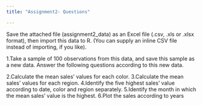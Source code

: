 ```yaml
---
title: "Assignment2- Questions"

---
```


Save the attached file (assignment2_data) as an Excel file (.csv, .xls or .xlsx format), then import this data to R. (You can supply an inline CSV file instead of importing, if you like).

1.Take a sample of 100 observations from this data, and save this sample as a new data. Answer the following questions according to this new data.

2.Calculate the mean sales’ values for each color.
3.Calculate the mean sales’ values for each region.
4.Identify the five highest sales’ value according to date, color and region separately.
5.Identify the month in which the mean sales’ value is the highest.
6.Plot the sales according to years